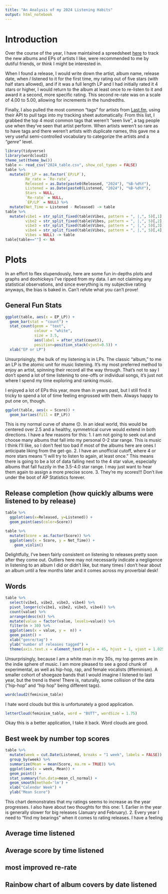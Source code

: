 ```yaml
---
title: "An Analysis of my 2024 Listening Habits"
output: html_notebook
---
```


# Introduction
Over the course of the year, I have maintained a spreedsheet [here]() to track the new albums and EPs of artists I like, were recommended to me by dutiful friends, or think I might be interested in.  

When I found a release, I would write down the artist, album name, release date, when _I_ listened to it for the first time, my rating out of five stars (with half stars allowed), and if it was a full length LP and I had initially rated it 4 stars or higher, I would return to the album at least once to re-listen to it and award it a second, more specific rating. This second re-rate was on a scale of 4.00 to 5.00, allowing for increments in the hundredths.

Finally, I also pulled the most common "tags" for artists from [Last.fm](), using their API to pull tags into my tracking sheet automatically. From this list, I grabbed the top 4 most common tags that weren't "seen live", a tag people use when they've seen that artist perform. When artists weren't so rare as to have tags and there weren't artists with duplicate names, this gave me a very useful semi-controlled vocabulary to categorize the artists and a _"genre"_ level. 

```r
library(tidyverse)
library(wordcloud2)
theme_set(theme_bw())
table <- read_csv("2024_table.csv", show_col_types = FALSE)
table %>%
  mutate(EP_LP = as.factor(`EP/LP`),
         Re_rate = `Re-rate`,
         Released = as.Date(paste0(Released, "2024"), "%B-%d%Y"),
         Listened = as.Date(paste0(Listened, "2024"), "%B-%d%Y"),
         Stars = NULL,
         `Re-rate` = NULL,
         `EP/LP` = NULL) %>%
  mutate(Net_Time = Listened - Released) -> table
table %>%
  mutate(vibe1 = str_split_fixed(table$Vibes, pattern = ", |,", 5)[,1],
         vibe2 = str_split_fixed(table$Vibes, pattern = ", |,", 5)[,2],
         vibe3 = str_split_fixed(table$Vibes, pattern = ", |,", 5)[,3],
         vibe4 = str_split_fixed(table$Vibes, pattern = ", |,", 5)[,4],
         Vibes = NULL) -> table
table[table==""] <- NA
```
# Plots
In an effort to flex stupendously, here are some fun in-depths plots and graphs and doohickeys I've ripped from my data. I am not claiming any statistical observations, and since everything is my subjective rating anyways, the bias is baked in. Can't refute what you can't prove!

## General Fun Stats
```r
ggplot(table, aes(x = EP_LP)) +
  geom_bar(stat = "count") + 
  stat_count(geom = "text", 
             colour = "white", 
             size = 3.5, 
             aes(label = after_stat(count)),
             position=position_stack(vjust=0.5)) +
  xlab("EP or LP")

```
Unsurprisingly, the bulk of my listening is in LPs. The classic "album," to me an LP is the atomic unit for music listening. It's my most preferred method to enjoy an artist, spinning their record all the way through. That's not to say I don't spend a lot of time listening to one-offs or individual songs, it's just not where I spend my time exploring and ranking music.

I enjoyed a lot of EPs this year, more than in years past, but I still find it tricky to spend a lot of time feeling engrossed with them. Always happy to put one on, though.
```r
ggplot(table, aes(x = Score)) +
  geom_bar(aes(fill = EP_LP))
```
This is my normal curve of shame 😔. In an ideal world, this would be centered over 2.5 and a healthy, symmetrical curve would extend in both directions. I have a few reasons for this:
1. I am not going to seek out and choose many albums that fall into my personal 0-2 star range. This is music I think I'll like, so I don't feel too bad if most of the albums here are ones I anticipate liking from the get-go.
2. I have an unofficial cutoff, where 4 or more stars means "I will try to listen to again, at least once." This means there is going to be a lot of data falling next to the 4 star value, especially albums that fall fuzzily in the 3.5-4.0 star range. I may just want to hear them again to assign a more precise score.
3. They're my scores!!! Don't live under the boot of AP Statistics forever.

## Release completion (how quickly albums were listened to by release)
```r
table %>%
  ggplot(aes(x=Released, y=Listened)) +
  geom_point(aes(color=Score))

table %>%
  mutate(Score = as.factor(Score)) %>%
  ggplot(aes(x = Score, y = Net_Time)) +
    geom_violin()
```
Delightfully, I've been fairly consistent on listening to releases pretty soon after they come out. Outliers here may not necessarily indicate a negligence in listening to an album I did or didn't like, but many times I don't hear about an album until a few months later and it comes across my proverbial desk!

## Words
```r
table %>%
  select(vibe1, vibe2, vibe3, vibe4) %>%
  pivot_longer(c(vibe1, vibe2, vibe3, vibe4)) %>%
  count(value) %>%
  arrange(desc(n)) %>%
  mutate(value = factor(value, levels=value)) %>%
  filter(n > 30) %>%
  ggplot(aes(x = value, y =  n)) +
  geom_point() + 
  xlab("genre/tag") +
  ylab("number of releases tagged") + 
  theme(axis.text.x = element_text(angle = 45, hjust = 1, vjust = 1.025))
```
Unsurprisingly, because I am a white man in my 30s, my top genres are in the indie sphere of music. I am more pleased to see a good chunk of experimental, as well as hip-hop, rap, and female vocalists (#feminism). A smaller cohort of shoegaze bands that I would imagine I listened to last year, but the trend is there! There is, naturally, some collision of the data ("hip-hop" and "hip hop" being different tags).

```r
wordcloud2(feminism_table)
```
I hate word clouds but this is unfortunately a good application. 

```r
letterCloud(feminism_table, word = "BUTT", wordSize = 1.75)
```
Okay this is a better application, I take it back. Word clouds are good.

## Best week by number top scores
```r
table %>%
  mutate(week = cut.Date(Listened, breaks = "1 week", labels = FALSE)) %>% 
  group_by(week) %>%
  summarize(Mean = mean(Score, na.rm = TRUE)) %>%
  ggplot(aes(x = week, Mean)) +
  geom_point() +
  stat_summary(fun.data=mean_cl_normal) + 
  geom_smooth(method='lm') +
  xlab("Calendar Week") +
  ylab("Mean Score")
```
This chart demonstrates that my ratings seems to increase as the year progresses. I also have about two thoughts for this one:
1. Earlier in the year is generally slower for big releases (January and February).
2. Every year I need to "find my bearings" when it comes to rating releases. I have a feeling

## Average time listened

## Average score by time listened
## most improved re-rate
## Rainbow chart of album covers by date listened
